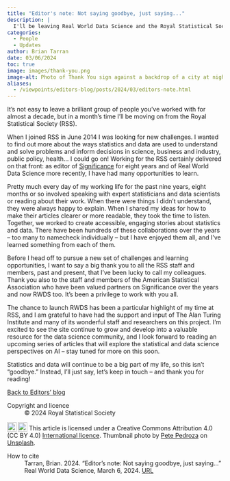 ```yaml
---
title: "Editor's note: Not saying goodbye, just saying..."
description: |
  I'll be leaving Real World Data Science and the Royal Statistical Society in a month's time. Before I go, I want to say a big thank you to all the contributors, readers, staff and members that I've been fortunate to work with over the years.
categories:
  - People
  - Updates
author: Brian Tarran
date: 03/06/2024
toc: true
image: images/thank-you.png
image-alt: Photo of Thank You sign against a backdrop of a city at night.
aliases: 
  - /viewpoints/editors-blog/posts/2024/03/editors-note.html
---
```


It’s not easy to leave a brilliant group of people you’ve worked with for almost a decade, but in a month’s time I’ll be moving on from the Royal Statistical Society (RSS). 

When I joined RSS in June 2014 I was looking for new challenges. I wanted to find out more about the ways statistics and data are used to understand and solve problems and inform decisions in science, business and industry, public policy, health... I could go on! Working for the RSS certainly delivered on that front: as editor of [Significance](https://significancemagazine.com/) for eight years and of Real World Data Science more recently, I have had many opportunities to learn.

Pretty much every day of my working life for the past nine years, eight months or so involved speaking with expert statisticians and data scientists or reading about their work. When there were things I didn’t understand, they were always happy to explain. When I shared my ideas for how to make their articles clearer or more readable, they took the time to listen. Together, we worked to create accessible, engaging stories about statistics and data. There have been hundreds of these collaborations over the years – too many to namecheck individually – but I have enjoyed them all, and I’ve learned something from each of them.

Before I head off to pursue a new set of challenges and learning opportunities, I want to say a big thank you to all the RSS staff and members, past and present, that I’ve been lucky to call my colleagues. Thank you also to the staff and members of the American Statistical Association who have been valued partners on Significance over the years and now RWDS too. It’s been a privilege to work with you all.

The chance to launch RWDS has been a particular highlight of my time at RSS, and I am grateful to have had the support and input of The Alan Turing Institute and many of its wonderful staff and researchers on this project. I’m excited to see the site continue to grow and develop into a valuable resource for the data science community, and I look forward to reading an upcoming series of articles that will explore the statistical and data science perspectives on AI – stay tuned for more on this soon.

Statistics and data will continue to be a big part of my life, so this isn’t “goodbye.” Instead, I’ll just say, let’s keep in touch – and thank you for reading!

::: {.article-btn}
[Back to Editors' blog](/the-pulse/editors-blog/index.qmd)
:::

::: {.further-info}
::: grid
::: {.g-col-12 .g-col-md-6}
Copyright and licence
: &copy; 2024 Royal Statistical Society

<a href="http://creativecommons.org/licenses/by/4.0/?ref=chooser-v1" target="_blank" rel="license noopener noreferrer" style="display:inline-block;"> <img style="height:22px!important;vertical-align:text-bottom;" src="https://mirrors.creativecommons.org/presskit/icons/cc.svg?ref=chooser-v1"><img style="height:22px!important;margin-left:3px;vertical-align:text-bottom;" src="https://mirrors.creativecommons.org/presskit/icons/by.svg?ref=chooser-v1"></a> This article is licensed under a Creative Commons Attribution 4.0 (CC BY 4.0) <a href="http://creativecommons.org/licenses/by/4.0/?ref=chooser-v1" target="_blank" rel="license noopener noreferrer" style="display:inline-block;"> International licence</a>. Thumbnail photo by <a href="https://unsplash.com/@peet818?utm_content=creditCopyText&utm_medium=referral&utm_source=unsplash">Pete Pedroza</a> on <a href="https://unsplash.com/photos/thank-you-text-VyC0YSFRDTU?utm_content=creditCopyText&utm_medium=referral&utm_source=unsplash">Unsplash</a>.

:::
::: {.g-col-12 .g-col-md-6}
How to cite
: Tarran, Brian. 2024. "Editor's note: Not saying goodbye, just saying..." Real World Data Science, March 6, 2024. [URL](https://realworlddatascience.net/the-pulse/editors-blog/posts/2024/03/06/editors-note.html)
:::
:::
:::